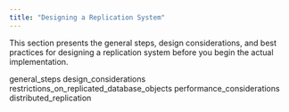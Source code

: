 ```yaml
---
title: "Designing a Replication System"
---
```


<div id="design_replication_system" class="registered_link"></div>


This section presents the general steps, design considerations, and best practices for designing a replication system before you begin the actual implementation.

<div class="toctree" maxdepth="4">

general\_steps design\_considerations restrictions\_on\_replicated\_database\_objects performance\_considerations distributed\_replication

</div>
